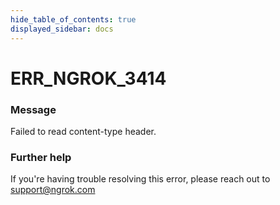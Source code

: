 ```yaml
---
hide_table_of_contents: true
displayed_sidebar: docs
---
```



# ERR_NGROK_3414

### Message

Failed to read content-type header.

### Further help

If you're having trouble resolving this error, please reach out to [support@ngrok.com](mailto:support@ngrok.com?subject=Help%20with%20ERR_NGROK_3414)

<ErrorDetails error="err_ngrok_3414" />
